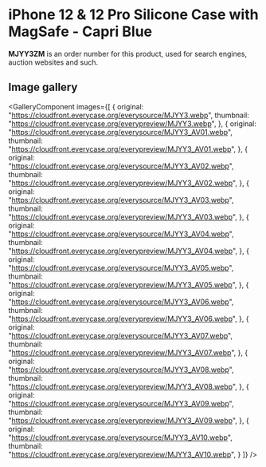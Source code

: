 
# iPhone 12 & 12 Pro Silicone Case with MagSafe - Capri Blue

<Callout type='info' emoji='👉🏻'>**MJYY3ZM** is an order number for this product, used for search engines, auction websites and such.</Callout>

## Image gallery

<GalleryComponent
    images={[
      {
        original: "https://cloudfront.everycase.org/everysource/MJYY3.webp",
        thumbnail: "https://cloudfront.everycase.org/everypreview/MJYY3.webp",
      },
      {
        original: "https://cloudfront.everycase.org/everysource/MJYY3_AV01.webp",
        thumbnail: "https://cloudfront.everycase.org/everypreview/MJYY3_AV01.webp",
      },
      {
        original: "https://cloudfront.everycase.org/everysource/MJYY3_AV02.webp",
        thumbnail: "https://cloudfront.everycase.org/everypreview/MJYY3_AV02.webp",
      },
      {
        original: "https://cloudfront.everycase.org/everysource/MJYY3_AV03.webp",
        thumbnail: "https://cloudfront.everycase.org/everypreview/MJYY3_AV03.webp",
      },
      {
        original: "https://cloudfront.everycase.org/everysource/MJYY3_AV04.webp",
        thumbnail: "https://cloudfront.everycase.org/everypreview/MJYY3_AV04.webp",
      },
      {
        original: "https://cloudfront.everycase.org/everysource/MJYY3_AV05.webp",
        thumbnail: "https://cloudfront.everycase.org/everypreview/MJYY3_AV05.webp",
      },
      {
        original: "https://cloudfront.everycase.org/everysource/MJYY3_AV06.webp",
        thumbnail: "https://cloudfront.everycase.org/everypreview/MJYY3_AV06.webp",
      },
      {
        original: "https://cloudfront.everycase.org/everysource/MJYY3_AV07.webp",
        thumbnail: "https://cloudfront.everycase.org/everypreview/MJYY3_AV07.webp",
      },
      {
        original: "https://cloudfront.everycase.org/everysource/MJYY3_AV08.webp",
        thumbnail: "https://cloudfront.everycase.org/everypreview/MJYY3_AV08.webp",
      },
      {
        original: "https://cloudfront.everycase.org/everysource/MJYY3_AV09.webp",
        thumbnail: "https://cloudfront.everycase.org/everypreview/MJYY3_AV09.webp",
      },
      {
        original: "https://cloudfront.everycase.org/everysource/MJYY3_AV10.webp",
        thumbnail: "https://cloudfront.everycase.org/everypreview/MJYY3_AV10.webp",
      }
    ]}
  />
